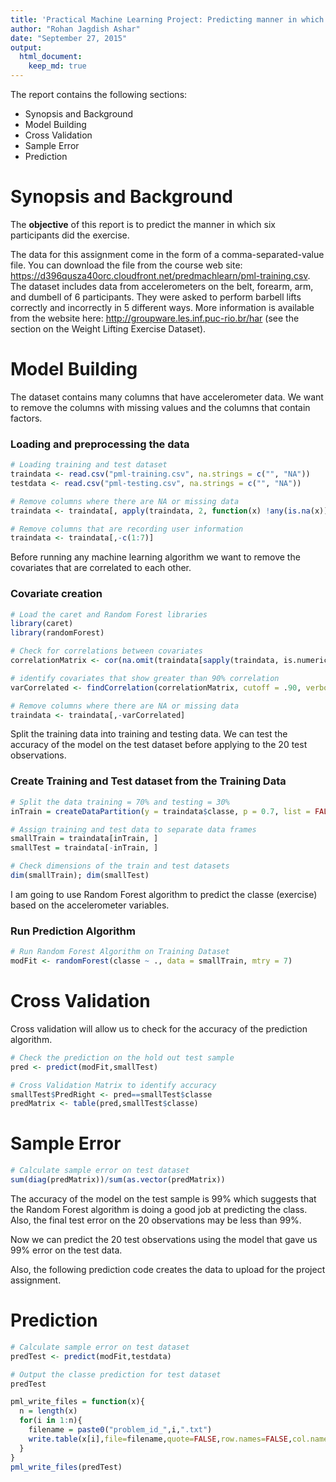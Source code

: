 ```yaml
---
title: 'Practical Machine Learning Project: Predicting manner in which exercise was done'
author: "Rohan Jagdish Ashar"
date: "September 27, 2015"
output: 
  html_document:
    keep_md: true
---
```


The report contains the following sections:

* Synopsis and Background
* Model Building
* Cross Validation
* Sample Error
* Prediction

Synopsis and Background
=======================

The **objective** of this report is to predict the manner in which six participants did the exercise. 

The data for this assignment come in the form of a comma-separated-value file. You can download the file from the course web site:
<https://d396qusza40orc.cloudfront.net/predmachlearn/pml-training.csv>.
The dataset includes data from accelerometers on the belt, forearm, arm, and dumbell of 6 participants. They were asked to perform barbell lifts correctly and incorrectly in 5 different ways. More information is available from the website here: <http://groupware.les.inf.puc-rio.br/har> (see the section on the Weight Lifting Exercise Dataset).

Model Building
==============

The dataset contains many columns that have accelerometer data. We want to remove the columns with missing values and the columns that contain factors.

### Loading and preprocessing the data

```r
# Loading training and test dataset
traindata <- read.csv("pml-training.csv", na.strings = c("", "NA"))
testdata <- read.csv("pml-testing.csv", na.strings = c("", "NA"))

# Remove columns where there are NA or missing data
traindata <- traindata[, apply(traindata, 2, function(x) !any(is.na(x)))]

# Remove columns that are recording user information
traindata <- traindata[,-c(1:7)]
```

Before running any machine learning algorithm we want to remove the covariates that are correlated to each other.

### Covariate creation

```r
# Load the caret and Random Forest libraries
library(caret)
library(randomForest)

# Check for correlations between covariates
correlationMatrix <- cor(na.omit(traindata[sapply(traindata, is.numeric)]))

# identify covariates that show greater than 90% correlation
varCorrelated <- findCorrelation(correlationMatrix, cutoff = .90, verbose = TRUE)

# Remove columns where there are NA or missing data
traindata <- traindata[,-varCorrelated]
```

Split the training data into training and testing data. We can test the accuracy of the model on the test dataset before applying to the 20 test observations.

### Create Training and Test dataset from the Training Data 

```r
# Split the data training = 70% and testing = 30% 
inTrain = createDataPartition(y = traindata$classe, p = 0.7, list = FALSE)

# Assign training and test data to separate data frames
smallTrain = traindata[inTrain, ]
smallTest = traindata[-inTrain, ]

# Check dimensions of the train and test datasets
dim(smallTrain); dim(smallTest)
```

I am going to use Random Forest algorithm to predict the classe (exercise) based on the accelerometer variables.

### Run Prediction Algorithm 

```r
# Run Random Forest Algorithm on Training Dataset
modFit <- randomForest(classe ~ ., data = smallTrain, mtry = 7)
```

Cross Validation
================

Cross validation will allow us to check for the accuracy of the prediction algorithm.

```r
# Check the prediction on the hold out test sample
pred <- predict(modFit,smallTest)

# Cross Validation Matrix to identify accuracy
smallTest$PredRight <- pred==smallTest$classe
predMatrix <- table(pred,smallTest$classe)
```

Sample Error
============

```r
# Calculate sample error on test dataset
sum(diag(predMatrix))/sum(as.vector(predMatrix))
```

The accuracy of the model on the test sample is 99% which suggests that the Random Forest algorithm is doing a good job at predicting the class. Also, the final test error on the 20 observations may be less than 99%.

Now we can predict the 20 test observations using the model that gave us 99% error on the test data.

Also, the following prediction code creates the data to upload for the project assignment.

Prediction
==========

```r
# Calculate sample error on test dataset
predTest <- predict(modFit,testdata)

# Output the classe prediction for test dataset
predTest

pml_write_files = function(x){
  n = length(x)
  for(i in 1:n){
    filename = paste0("problem_id_",i,".txt")
    write.table(x[i],file=filename,quote=FALSE,row.names=FALSE,col.names=FALSE)
  }
}
pml_write_files(predTest)
```

